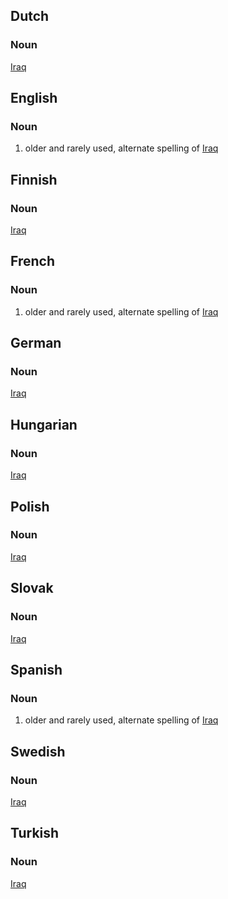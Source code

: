 ==Dutch==
===Noun===
[[Iraq]]
==English==
===Noun===
#older and rarely used, alternate spelling of [[Iraq]]
==Finnish==
===Noun===
[[Iraq]]
==French==
===Noun===
#older and rarely used, alternate spelling of [[Iraq]]

==German==
===Noun===
[[Iraq]]
==Hungarian==
===Noun===
[[Iraq]]
==Polish==
===Noun===
[[Iraq]]
==Slovak==
===Noun===
[[Iraq]]
==Spanish==
===Noun===
#older and rarely used, alternate spelling of [[Iraq]]
==Swedish==
===Noun===
[[Iraq]]
==Turkish==
===Noun===
[[Iraq]]